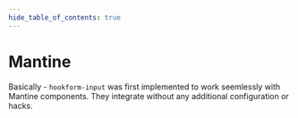 ```yaml
---
hide_table_of_contents: true
---
```



# Mantine

Basically - `hookform-input` was first implemented to work seemlessly with Mantine components.
They integrate without any additional configuration or hacks.

<Sandbox
  name="Mantine codesandbox"
  source="https://stackblitz.com/edit/vitejs-vite-fxdzvm?embed=1&file=src%2Fapp.tsx"
/>
